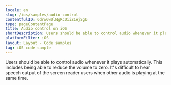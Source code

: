 ```yaml
---
locale: en
slug: /ios/samples/audio-control
contentfulID: 6drw6wUlNgRcUiiZ1ejSg6
type: pageContentPage
title: Audio control on iOS
shortDescription: Users should be able to control audio whenever it plays automatically.
platformFilter: iOS
layout: Layout - Code samples
tag: iOS code sample
---
```


Users should be able to control audio whenever it plays automatically. This includes being able to reduce the volume to zero. It's difficult to hear speech output of the screen reader users when other audio is playing at the same time.

<CodeSample id="media-audio-control" locale="en" platform="ios"/>
